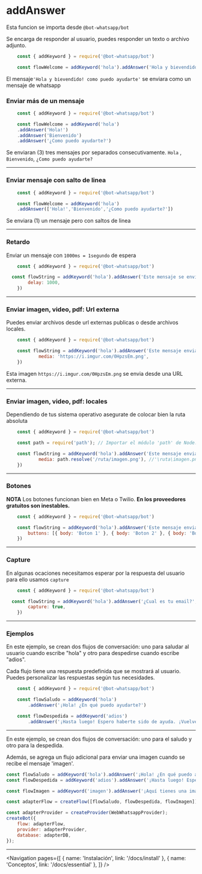 
# addAnswer

Esta funcion se importa desde `@bot-whatsapp/bot`

Se encarga de responder al usuario, puedes responder un texto o archivo adjunto.

```js
    const { addKeyword } = require('@bot-whatsapp/bot')

    const flowWelcome = addKeyword('hola').addAnswer('Hola y bievendido! como puedo ayudarte')

```
El mensaje`'Hola y bievendido! como puedo ayudarte'` se enviara como un mensaje de whatsapp


### Enviar más de un mensaje

```js
    const { addKeyword } = require('@bot-whatsapp/bot')

    const flowWelcome = addKeyword('hola')
    .addAnswer('Hola!')
    .addAnswer('Bienvenido')
    .addAnswer('¿Como puedo ayudarte?')

```
Se enviaran (3) tres mensajes por separados consecutivamente. `Hola` , `Bienvenido`, `¿Como puedo ayudarte?`

---

### Enviar mensaje con salto de linea

```js
    const { addKeyword } = require('@bot-whatsapp/bot')

    const flowWelcome = addKeyword('hola')
    .addAnswer(['Hola!','Bienvenido','¿Como puedo ayudarte?'])


```
Se enviara (1) un mensaje pero con saltos de linea

---

### Retardo

Enviar un mensaje con `1000ms = 1segundo` de espera

```js
    const { addKeyword } = require('@bot-whatsapp/bot')

  const flowString = addKeyword('hola').addAnswer('Este mensaje se enviara 1 segundo despues', {
        delay: 1000,
    })


```

---

### Enviar imagen, video, pdf: Url externa

Puedes enviar archivos desde url externas publicas o desde archivos locales.

```js
    const { addKeyword } = require('@bot-whatsapp/bot')

    const flowString = addKeyword('hola').addAnswer('Este mensaje envia una imagen', {
            media: 'https://i.imgur.com/0HpzsEm.png',
    })


```
Esta imagen `https://i.imgur.com/0HpzsEm.png` se envia desde una URL externa.

---

### Enviar imagen, video, pdf: locales

Dependiendo de tus sistema operativo asegurate de colocar bien la ruta absoluta

```js
    const { addKeyword } = require('@bot-whatsapp/bot')

    const path = require('path'); // Importar el módulo 'path' de Node.js para usar esta ruta

    const flowString = addKeyword('hola').addAnswer('Este mensaje envia una imagen', {
            media: path.resolve('/ruta/imagen.png'), //'\ruta\imagen.png'
    })

```

---

### Botones

**NOTA** Los botones funcionan bien en Meta o Twilio. **En los proveedores gratuitos son inestables.**

```js
    const { addKeyword } = require('@bot-whatsapp/bot')

    const flowString = addKeyword('hola').addAnswer('Este mensaje envia tres botones', {
        buttons: [{ body: 'Boton 1' }, { body: 'Boton 2' }, { body: 'Boton 3' }],
    })

```

---

### Capture

En algunas ocaciones necesitamos esperar por la respuesta del usuario para ello usamos `capture`

```js
    const { addKeyword } = require('@bot-whatsapp/bot')

  const flowString = addKeyword('hola').addAnswer('¿Cual es tu email?', {
        capture: true,
    })

```

---

### Ejemplos

En este ejemplo, se crean dos flujos de conversación: uno para saludar al usuario cuando escribe "hola" y otro para despedirse cuando escribe "adios". 

Cada flujo tiene una respuesta predefinida que se mostrará al usuario. Puedes personalizar las respuestas según tus necesidades.

```js
    const { addKeyword } = require('@bot-whatsapp/bot')

    const flowSaludo = addKeyword('hola')
        .addAnswer('¡Hola! ¿En qué puedo ayudarte?')

    const flowDespedida = addKeyword('adios')
        .addAnswer('¡Hasta luego! Espero haberte sido de ayuda. ¡Vuelve pronto!')

```

---

En este ejemplo, se crean dos flujos de conversación: uno para el saludo y otro para la despedida. 

Además, se agrega un flujo adicional para enviar una imagen cuando se recibe el mensaje 'imagen'.

```js
const flowSaludo = addKeyword('hola').addAnswer('¡Hola! ¿En qué puedo ayudarte?');
const flowDespedida = addKeyword('adios').addAnswer('¡Hasta luego! Espero haberte sido de ayuda.');

const flowImagen = addKeyword('imagen').addAnswer('¡Aquí tienes una imagen!', { media: 'https://ruta/a/imagen.jpg' });

const adapterFlow = createFlow([flowSaludo, flowDespedida, flowImagen]);

const adapterProvider = createProvider(WebWhatsappProvider);
createBot({
    flow: adapterFlow,
    provider: adapterProvider,
    database: adapterDB,
});

```


---

<Navigation
    pages={[
        { name: 'Instalación', link: '/docs/install' },
        { name: 'Conceptos', link: '/docs/essential' },
    ]}
/>
